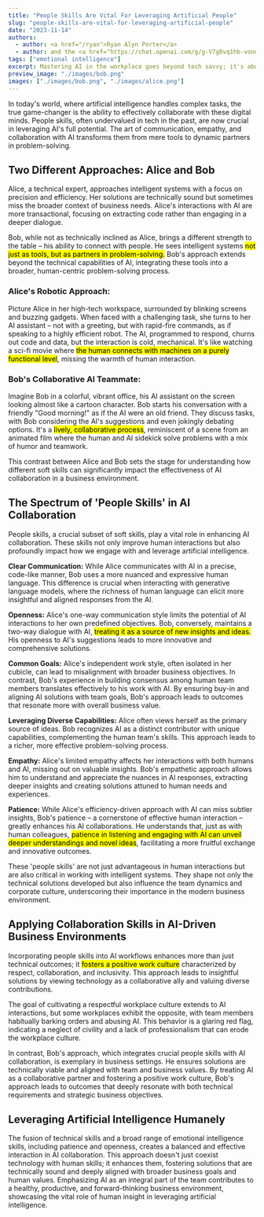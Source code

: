 ```yaml
---
title: "People Skills Are Vital For Leveraging Artificial People"
slug: "people-skills-are-vital-for-leveraging-artificial-people"
date: "2023-11-14"
authors:
  - author: <a href="/ryan">Ryan Alyn Porter</a>
  - author: and the <a href="https://chat.openai.com/g/g-V7g8vq1hb-vonnegut"><i>Vonnegut</i></a> GPT
tags: ["emotional intelligence"]
excerpt: Mastering AI in the workplace goes beyond tech savvy; it's about the strategic use of empathy, respect, and collaboration.
preview_image: "./images/bob.png"
images: ["./images/bob.png", "./images/alice.png"]
---
```



In today's world, where artificial intelligence handles complex tasks, the true game-changer is the ability to effectively collaborate with these digital minds. People skills, often undervalued in tech in the past, are now crucial in leveraging AI's full potential. The art of communication, empathy, and collaboration with AI transforms them from mere tools to dynamic partners in problem-solving.

## Two Different Approaches: Alice and Bob

<CustomGatsbyImage index={1} className="right" alt="Alice, a technical genius with poor people skills." />

Alice, a technical expert, approaches intelligent systems with a focus on precision and efficiency. Her solutions are technically sound but sometimes miss the broader context of business needs. Alice's interactions with AI are more transactional, focusing on extracting code rather than engaging in a deeper dialogue.

Bob, while not as technically inclined as Alice, brings a different strength to the table – his ability to connect with people. He sees intelligent systems <mark>not just as tools, but as partners in problem-solving.</mark> Bob's approach extends beyond the technical capabilities of AI, integrating these tools into a broader, human-centric problem-solving process.

### Alice's Robotic Approach:

Picture Alice in her high-tech workspace, surrounded by blinking screens and buzzing gadgets. When faced with a challenging task, she turns to her AI assistant – not with a greeting, but with rapid-fire commands, as if speaking to a highly efficient robot. The AI, programmed to respond, churns out code and data, but the interaction is cold, mechanical. It's like watching a sci-fi movie where <mark>the human connects with machines on a purely functional level</mark>, missing the warmth of human interaction.

### Bob's Collaborative AI Teammate:

<div className="clear-float">
<CustomGatsbyImage index={0} className="right" alt="Bob, a guy who really knows how to talk with a computer." />
</div>

Imagine Bob in a colorful, vibrant office, his AI assistant on the screen looking almost like a cartoon character. Bob starts his conversation with a friendly "Good morning!" as if the AI were an old friend. They discuss tasks, with Bob considering the AI's suggestions and even jokingly debating options. It's a <mark>lively, collaborative process</mark>, reminiscent of a scene from an animated film where the human and AI sidekick solve problems with a mix of humor and teamwork.

This contrast between Alice and Bob sets the stage for understanding how different soft skills can significantly impact the effectiveness of AI collaboration in a business environment.

## The Spectrum of 'People Skills' in AI Collaboration

People skills, a crucial subset of soft skills, play a vital role in enhancing AI collaboration. These skills not only improve human interactions but also profoundly impact how we engage with and leverage artificial intelligence.

**Clear Communication:** While Alice communicates with AI in a precise, code-like manner, Bob uses a more nuanced and expressive human language. This difference is crucial when interacting with generative language models, where the richness of human language can elicit more insightful and aligned responses from the AI.

**Openness:** Alice's one-way communication style limits the potential of AI interactions to her own predefined objectives. Bob, conversely, maintains a two-way dialogue with AI, <mark>treating it as a source of new insights and ideas.</mark> His openness to AI's suggestions leads to more innovative and comprehensive solutions.

**Common Goals:** Alice's independent work style, often isolated in her cubicle, can lead to misalignment with broader business objectives. In contrast, Bob's experience in building consensus among human team members translates effectively to his work with AI. By ensuring buy-in and aligning AI solutions with team goals, Bob's approach leads to outcomes that resonate more with overall business value.

**Leveraging Diverse Capabilities:** Alice often views herself as the primary source of ideas. Bob recognizes AI as a distinct contributor with unique capabilities, complementing the human team's skills. This approach leads to a richer, more effective problem-solving process.

**Empathy:** Alice's limited empathy affects her interactions with both humans and AI, missing out on valuable insights. Bob's empathetic approach allows him to understand and appreciate the nuances in AI responses, extracting deeper insights and creating solutions attuned to human needs and experiences.

**Patience:** While Alice's efficiency-driven approach with AI can miss subtler insights, Bob's patience – a cornerstone of effective human interaction – greatly enhances his AI collaborations. He understands that, just as with human colleagues, <mark>patience in listening and engaging with AI can unveil deeper understandings and novel ideas</mark>, facilitating a more fruitful exchange and innovative outcomes.

These 'people skills' are not just advantageous in human interactions but are also critical in working with intelligent systems. They shape not only the technical solutions developed but also influence the team dynamics and corporate culture, underscoring their importance in the modern business environment.

## Applying Collaboration Skills in AI-Driven Business Environments

Incorporating people skills into AI workflows enhances more than just technical outcomes; it <mark>fosters a positive work culture</mark> characterized by respect, collaboration, and inclusivity. This approach leads to insightful solutions by viewing technology as a collaborative ally and valuing diverse contributions.

The goal of cultivating a respectful workplace culture extends to AI interactions, but some workplaces exhibit the opposite, with team members habitually barking orders and abusing AI. This behavior is a glaring red flag, indicating a neglect of civility and a lack of professionalism that can erode the workplace culture.

In contrast, Bob's approach, which integrates crucial people skills with AI collaboration, is exemplary in business settings. He ensures solutions are technically viable and aligned with team and business values. By treating AI as a collaborative partner and fostering a positive work culture, Bob's approach leads to outcomes that deeply resonate with both technical requirements and strategic business objectives.

## Leveraging Artificial Intelligence Humanely

The fusion of technical skills and a broad range of emotional intelligence skills, including patience and openness, creates a balanced and effective interaction in AI collaboration. This approach doesn't just coexist technology with human skills; it enhances them, fostering solutions that are technically sound and deeply aligned with broader business goals and human values. Emphasizing AI as an integral part of the team contributes to a healthy, productive, and forward-thinking business environment, showcasing the vital role of human insight in leveraging artificial intelligence.